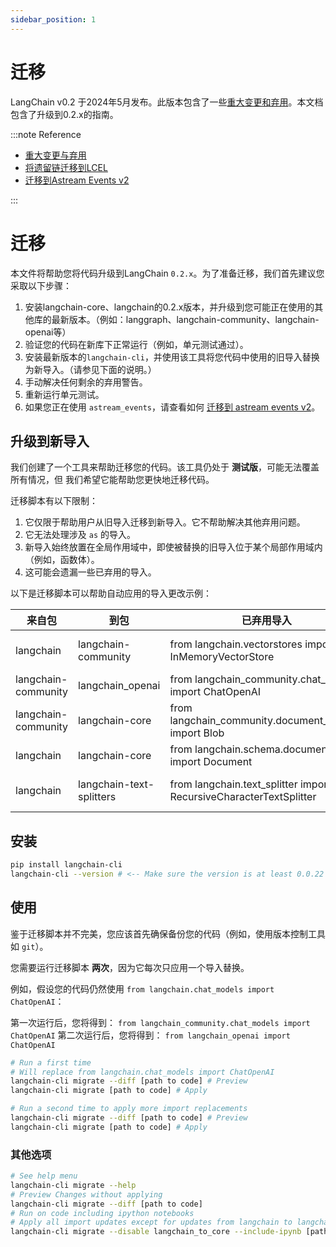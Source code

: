 ```yaml
---
sidebar_position: 1
---
```


# 迁移



LangChain v0.2 于2024年5月发布。此版本包含了一些[重大变更和弃用](/docs/versions/v0_2/deprecations)。本文档包含了升级到0.2.x的指南。

:::note Reference

- [重大变更与弃用](/docs/versions/v0_2/deprecations)
- [将遗留链迁移到LCEL](/docs/versions/migrating_chains)
- [迁移到Astream Events v2](/docs/versions/v0_2/migrating_astream_events)

:::

# 迁移

本文件将帮助您将代码升级到LangChain `0.2.x`。为了准备迁移，我们首先建议您采取以下步骤：

1. 安装langchain-core、langchain的0.2.x版本，并升级到您可能正在使用的其他库的最新版本。（例如：langgraph、langchain-community、langchain-openai等）
2. 验证您的代码在新库下正常运行（例如，单元测试通过）。
3. 安装最新版本的`langchain-cli`，并使用该工具将您代码中使用的旧导入替换为新导入。（请参见下面的说明。）
4. 手动解决任何剩余的弃用警告。
5. 重新运行单元测试。
6. 如果您正在使用 `astream_events`，请查看如何 [迁移到 astream events v2](/docs/versions/v0_2/migrating_astream_events)。

## 升级到新导入

我们创建了一个工具来帮助迁移您的代码。该工具仍处于 **测试版**，可能无法覆盖所有情况，但
我们希望它能帮助您更快地迁移代码。

迁移脚本有以下限制：

1. 它仅限于帮助用户从旧导入迁移到新导入。它不帮助解决其他弃用问题。
2. 它无法处理涉及 `as` 的导入。
3. 新导入始终放置在全局作用域中，即使被替换的旧导入位于某个局部作用域内（例如，函数体）。
4. 这可能会遗漏一些已弃用的导入。

以下是迁移脚本可以帮助自动应用的导入更改示例：


| 来自包              | 到包                    | 已弃用导入                                                      | 新导入                                                            |
|---------------------|--------------------------|--------------------------------------------------------------------|---------------------------------------------------------------------|
| langchain           | langchain-community      | from langchain.vectorstores import InMemoryVectorStore             | from langchain_community.vectorstores import InMemoryVectorStore    |
| langchain-community | langchain_openai         | from langchain_community.chat_models import ChatOpenAI             | from langchain_openai import ChatOpenAI                             |
| langchain-community | langchain-core           | from langchain_community.document_loaders import Blob              | from langchain_core.document_loaders import Blob                    |
| langchain           | langchain-core           | from langchain.schema.document import Document                     | from langchain_core.documents import Document                       |
| langchain           | langchain-text-splitters | from langchain.text_splitter import RecursiveCharacterTextSplitter | from langchain_text_splitters import RecursiveCharacterTextSplitter |


## 安装

```bash
pip install langchain-cli
langchain-cli --version # <-- Make sure the version is at least 0.0.22
```

## 使用

鉴于迁移脚本并不完美，您应该首先确保备份您的代码（例如，使用版本控制工具如 `git`）。

您需要运行迁移脚本 **两次**，因为它每次只应用一个导入替换。

例如，假设您的代码仍然使用 `from langchain.chat_models import ChatOpenAI`：

第一次运行后，您将得到： `from langchain_community.chat_models import ChatOpenAI`
第二次运行后，您将得到： `from langchain_openai import ChatOpenAI`

```bash
# Run a first time
# Will replace from langchain.chat_models import ChatOpenAI
langchain-cli migrate --diff [path to code] # Preview
langchain-cli migrate [path to code] # Apply

# Run a second time to apply more import replacements
langchain-cli migrate --diff [path to code] # Preview
langchain-cli migrate [path to code] # Apply
```

### 其他选项

```bash
# See help menu
langchain-cli migrate --help
# Preview Changes without applying
langchain-cli migrate --diff [path to code]
# Run on code including ipython notebooks
# Apply all import updates except for updates from langchain to langchain-core
langchain-cli migrate --disable langchain_to_core --include-ipynb [path to code]
```
